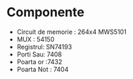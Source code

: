 # Componente

* Circuit de memorie : 264x4 MWS5101
* MUX : 54150
* Registrul: SN74193
* Porti Sau: 7408
* Poarta or :7432
* Poarta Not : 7404
